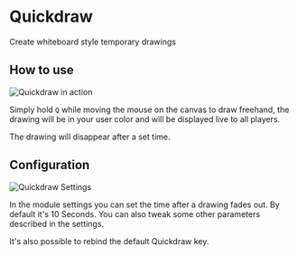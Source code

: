 
# Quickdraw

<ModuleInfo/>

Create whiteboard style temporary drawings

## How to use

<Image src="/images/Quickdraw/Quickdraw.png" alt="Quickdraw in action"   className={styles.wikiimage}/>

Simply hold `Q` while moving the mouse on the canvas to draw freehand,
the drawing will be in your user color and will be displayed live to all
players.

The drawing will disappear after a set time.

## Configuration

<Image src="/images/Quickdraw/Qdsett.png" alt="Quickdraw Settings"   className={styles.wikiimage}/>

In the module settings you can set the time after a drawing fades out.
By default it's 10 Seconds. You can also tweak some other parameters
described in the settings.

It's also possible to rebind the default Quickdraw key.
